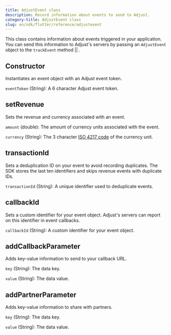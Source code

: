 ```yaml
---
title: AdjustEvent class
description: Record information about events to send to Adjust.
category-title: AdjustEvent class
slug: en/sdk/flutter/reference/adjustevent
---
```



This class contains information about events triggered in your application. You can send this information to Adjust's servers by passing an `AdjustEvent` object to the <Tooltip>`trackEvent` method || <TrackEvent /></Tooltip>.

<Function>

## Constructor

Instantiates an event object with an Adjust event token.

<slot slot="signature">


<ConstructorSig />

</slot>

<slot slot="snippet">


<Constructor />

</slot>

<slot slot="parameters">

`eventToken` (String): A 6 character Adjust event token.

</slot>

</Function>

<Function>

## setRevenue

Sets the revenue and currency associated with an event.

<slot slot="signature">


<SetRevenueSig />

</slot>

<slot slot="snippet">


<SetRevenue />

</slot>

<slot slot="parameters">

`amount` (double): The amount of currency units associated with the event.

`currency` (String): The 3 character [ISO 4217 code](https://www.iban.com/currency-codes) of the currency unit.

</slot>

</Function>

<Function>

## transactionId

Sets a deduplication ID on your event to avoid recording duplicates. The SDK stores the last ten identifiers and skips revenue events with duplicate IDs.

<slot slot="signature">


<TransactionIdSig />

</slot>

<slot slot="snippet">


<TransactionId />

</slot>

<slot slot="parameters">

`transactionId` (String): A unique identifier used to deduplicate events.

</slot>

</Function>

<Function>

## callbackId

Sets a custom identifier for your event object. Adjust's servers can report on this identifier in event callbacks.

<slot slot="signature">


<CallbackIdSig />

</slot>

<slot slot="snippet">


<CallbackId />

</slot>

<slot slot="parameters">

`callbackId` (String): A custom identifier for your event object.

</slot>

</Function>

<Function>

## addCallbackParameter

Adds key-value information to send to your callback URL.

<slot slot="signature">


<AddCallbackParameterSig />

</slot>

<slot slot="snippet">


<AddCallbackParameter />

</slot>

<slot slot="parameters">

`key` (String): The data key.

`value` (String): The data value.

</slot>

</Function>

<Function>

## addPartnerParameter

Adds key-value information to share with partners.

<slot slot="signature">


<AddPartnerParameterSig />

</slot>

<slot slot="snippet">


<AddPartnerParameter />

</slot>

<slot slot="parameters">

`key` (String): The data key.

`value` (String): The data value.

</slot>

</Function>

